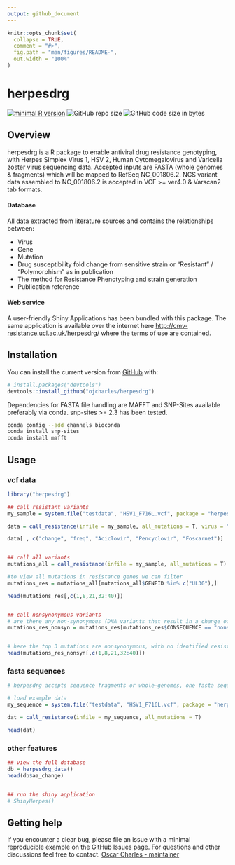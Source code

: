 ```yaml
---
output: github_document
---
```


<!-- README.md is generated from README.Rmd. Please edit that file -->

```r
knitr::opts_chunk$set(
  collapse = TRUE,
  comment = "#>",
  fig.path = "man/figures/README-",
  out.width = "100%"
)
```

# herpesdrg

<!-- badges: start -->
[![minimal R version](https://img.shields.io/badge/R%3E%3D-3.4.0-6666ff.svg)](https://cran.r-project.org/)
![GitHub repo size](https://img.shields.io/github/repo-size/ojcharles/herpesdrg.svg)
![GitHub code size in bytes](https://img.shields.io/github/languages/code-size/ojcharles/herpesdrg.svg)
<!-- badges: end -->



## Overview

herpesdrg is a R package to enable antiviral drug resistance genotyping, with Herpes Simplex Virus 1, HSV 2, Human Cytomegalovirus and Varicella zoster virus sequencing data. Accepted inputs are FASTA (whole genomes & fragments) which will be mapped to RefSeq NC_001806.2. NGS variant data assembled to NC_001806.2 is accepted in VCF >= ver4.0 & Varscan2 tab formats.


#### Database
All data extracted from literature sources and contains the relationships between:

 - Virus
 - Gene
 - Mutation
 - Drug susceptibility fold change from sensitive strain or "Resistant" / "Polymorphism" as in publication
 - The method for Resistance Phenotyping and strain generation
 - Publication reference 
 

#### Web service
A user-friendly Shiny Applications has been bundled with this package. The same application is available over the internet here [http://cmv-resistance.ucl.ac.uk/herpesdrg/](http://cmv-resistance.ucl.ac.uk/herpesdrg/) where the terms of use are contained.


## Installation

You can install the current version from [GitHub](https://github.com/ojcharles/herpesdrg) with:

``` r
# install.packages("devtools")
devtools::install_github("ojcharles/herpesdrg")
```

Dependencies for FASTA file handling are MAFFT and SNP-Sites available preferably via conda. snp-sites >= 2.3 has been tested.
```bash
conda config --add channels bioconda
conda install snp-sites
conda install mafft
```


## Usage

### vcf data

```r
library("herpesdrg")

## call resistant variants
my_sample = system.file("testdata", "HSV1_F716L.vcf", package = "herpesdrg")

data = call_resistance(infile = my_sample, all_mutations = T, virus = "HSV1") # options are HSV1 HSV2 HCMV and VZV

data[ , c("change", "freq", "Aciclovir", "Pencyclovir", "Foscarnet")]


## call all variants
mutations_all = call_resistance(infile = my_sample, all_mutations = T)

#to view all mutations in resistance genes we can filter
mutations_res = mutations_all[mutations_all$GENEID %in% c("UL30"),]

head(mutations_res[,c(1,8,21,32:40)])


## call nonsynonymous variants
# are there any non-synonymous (DNA variants that result in a change of amino acid) variants in resistance genes
mutations_res_nonsyn = mutations_res[mutations_res$CONSEQUENCE == "nonsynonymous",]


# here the top 3 mutations are nonsynonymous, with no identified resistance effect.
head(mutations_res_nonsyn[,c(1,8,21,32:40)])


```


### fasta sequences
```r
# herpesdrg accepts sequence fragments or whole-genomes, one fasta sequence at a time.

# load example data
my_sequence = system.file("testdata", "HSV1_F716L.vcf", package = "herpesdrg")

dat = call_resistance(infile = my_sequence, all_mutations = T)

head(dat)
```


### other features
```r
## view the full database
db = herpesdrg_data()
head(db$aa_change)


## run the shiny application
# ShinyHerpes()

```

## Getting help

If you encounter a clear bug, please file an issue with a minimal reproducible example on the GitHub Issues page. For questions and other discussions feel free to contact. [Oscar Charles - maintainer](mailto:oscar.charles.18@ucl.ac.uk)

